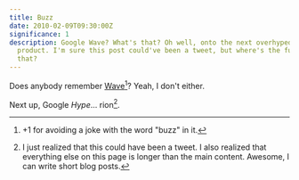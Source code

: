 ```yaml
---
title: Buzz
date: 2010-02-09T09:30:00Z
significance: 1
description: Google Wave? What's that? Oh well, onto the next overhyped Google
  product. I'm sure this post could've been a tweet, but where's the fun in
  that?
---
```


Does anybody remember [Wave][1][^1]? Yeah, I don't either.

Next up, Google _Hype_... rion[^2].

[^1]: +1 for avoiding a joke with the word "buzz" in it.
[^2]: I just realized that this could have been a tweet. I also realized that everything else on this page is longer than the main content. Awesome, I can write short blog posts.

[1]: http://wave.google.com/
